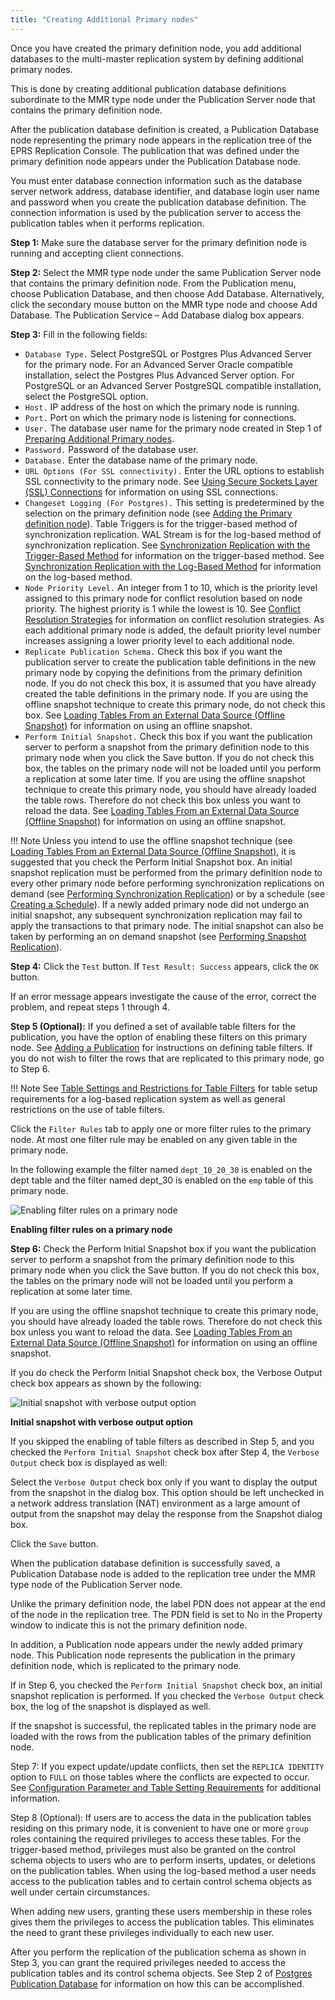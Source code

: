 ```yaml
---
title: "Creating Additional Primary nodes"
---
```


<div id="creating_primary_nodes" class="registered_link"></div>

Once you have created the primary definition node, you add additional databases to the multi-master replication system by defining additional primary nodes.

This is done by creating additional publication database definitions subordinate to the MMR type node under the Publication Server node that contains the primary definition node.

After the publication database definition is created, a Publication Database node representing the primary node appears in the replication tree of the EPRS Replication Console. The publication that was defined under the primary definition node appears under the Publication Database node.

You must enter database connection information such as the database server network address, database identifier, and database login user name and password when you create the publication database definition. The connection information is used by the publication server to access the publication tables when it performs replication.

**Step 1:** Make sure the database server for the primary definition node is running and accepting client connections.

**Step 2:** Select the MMR type node under the same Publication Server node that contains the primary definition node. From the Publication menu, choose Publication Database, and then choose Add Database. Alternatively, click the secondary mouse button on the MMR type node and choose Add Database. The Publication Service – Add Database dialog box appears.

**Step 3:** Fill in the following fields:

-   `Database Type.` Select PostgreSQL or Postgres Plus Advanced Server for the primary node. For an Advanced Server Oracle compatible installation, select the Postgres Plus Advanced Server option. For PostgreSQL or an Advanced Server PostgreSQL compatible installation, select the PostgreSQL option.
-   `Host.` IP address of the host on which the primary node is running.
-   `Port.` Port on which the primary node is listening for connections.
-   `User.` The database user name for the primary node created in Step 1 of [Preparing Additional Primary nodes](01_pre_steps/#prepare_add_pdn).
-   `Password.` Password of the database user.
-   `Database.` Enter the database name of the primary node.
-   `URL Options (For SSL connectivity).` Enter the URL options to establish SSL connectivity to the primary node. See [Using Secure Sockets Layer (SSL) Connections](../07_common_operations/11_using_ssl_connections/#using_ssl_connections) for information on using SSL connections.
-   `Changeset Logging (For Postgres).` This setting is predetermined by the selection on the primary definition node (see [Adding the Primary definition node](02_creating_publication_mmr/#adding_pdn)). Table Triggers is for the trigger-based method of synchronization replication. WAL Stream is for the log-based method of synchronization replication. See [Synchronization Replication with the Trigger-Based Method](../02_overview/02_replication_concepts_and_definitions/09_sync_replication_trigger_based/#sync_replication_trigger_based) for information on the trigger-based method. See [Synchronization Replication with the Log-Based Method](../02_overview/02_replication_concepts_and_definitions/10_sync_replication_log_based/#sync_replication_log_based) for information on the log-based method.
-   `Node Priority Level.` An integer from 1 to 10, which is the priority level assigned to this primary node for conflict resolution based on node priority. The highest priority is 1 while the lowest is 10. See [Conflict Resolution Strategies](06_conflict_resolution/04_conflict_resolution_strategies/#conflict_resolution_strategies) for information on conflict resolution strategies. As each additional primary node is added, the default priority level number increases assigning a lower priority level to each additional node.
-   `Replicate Publication Schema.` Check this box if you want the publication server to create the publication table definitions in the new primary node by copying the definitions from the primary definition node. If you do not check this box, it is assumed that you have already created the table definitions in the primary node. If you are using the offline snapshot technique to create this primary node, do not check this box. See [Loading Tables From an External
Data Source (Offline Snapshot)](../07_common_operations/09_offline_snapshot/#offline_snapshot) for information on using an offline snapshot.
-   `Perform Initial Snapshot.` Check this box if you want the publication server to perform a snapshot from the primary definition node to this primary node when you click the Save button. If you do not check this box, the tables on the primary node will not be loaded until you perform a replication at some later time. If you are using the offline snapshot technique to create this primary node, you should have already loaded the table rows. Therefore do not check this box unless you want to reload the data. See [Loading Tables From an External Data Source (Offline Snapshot)](../07_common_operations/09_offline_snapshot/#offline_snapshot) for information on using an offline snapshot.

!!! Note
    Unless you intend to use the offline snapshot technique (see [Loading Tables From an External Data Source (Offline Snapshot)](../07_common_operations/09_offline_snapshot/#offline_snapshot), it is suggested that you check the Perform Initial Snapshot box. An initial snapshot replication must be performed from the primary definition node to every other primary node before performing synchronization replications on demand (see [Performing Synchronization Replication](05_on_demand_replication_mmr/#perform_synchronization_replication_mmr)) or by a schedule (see [Creating a Schedule](../07_common_operations/02_creating_schedule/#creating_schedule)). If a newly added primary node did not undergo an initial snapshot, any subsequent synchronization replication may fail to apply the transactions to that primary node. The initial snapshot can also be taken by performing an on demand snapshot (see [Performing Snapshot Replication](05_on_demand_replication_mmr/#perform_snapshot_replication_mmr)).

**Step 4:** Click the `Test` button. If `Test Result: Success` appears, click the `OK` button.

If an error message appears investigate the cause of the error, correct the problem, and repeat steps 1 through 4.

**Step 5 (Optional):** If you defined a set of available table filters for the publication, you have the option of enabling these filters on this primary node. See [Adding a Publication](02_creating_publication_mmr/#add_pub_mmr) for instructions on defining table filters. If you do not wish to filter the rows that are replicated to this primary node, go to Step 6.

!!! Note
    See [Table Settings and Restrictions for Table Filters](../02_overview/02_replication_concepts_and_definitions/13_table_filters/#table_settings_and_restrictions_for_table_filters) for table setup requirements for a log-based replication system as well as general restrictions on the use of table filters.

Click the `Filter Rules` tab to apply one or more filter rules to the primary node. At most one filter rule may be enabled on any given table in the primary node.

In the following example the filter named `dept_10_20_30` is enabled on the dept table and the filter named dept_30 is enabled on the `emp` table of this primary node.

![Enabling filter rules on a primary node](../images/image126.png)

**Enabling filter rules on a primary node**

**Step 6:** Check the Perform Initial Snapshot box if you want the publication server to perform a snapshot from the primary definition node to this primary node when you click the Save button. If you do not check this box, the tables on the primary node will not be loaded until you perform a replication at some later time.

If you are using the offline snapshot technique to create this primary node, you should have already loaded the table rows. Therefore do not check this box unless you want to reload the data. See [Loading Tables From an External Data Source (Offline Snapshot)](../07_common_operations/09_offline_snapshot/#offline_snapshot)  for information on using an offline snapshot.

If you do check the Perform Initial Snapshot check box, the Verbose Output check box appears as shown by the following:

![Initial snapshot with verbose output option](../images/image127.png)

**Initial snapshot with verbose output option**

If you skipped the enabling of table filters as described in Step 5, and you checked the `Perform Initial Snapshot` check box after Step 4, the `Verbose Output` check box is displayed as well:

Select the `Verbose Output` check box only if you want to display the output from the snapshot in the dialog box. This option should be left unchecked in a network address translation (NAT) environment as a large amount of output from the snapshot may delay the response from the Snapshot dialog box.

Click the `Save` button.

When the publication database definition is successfully saved, a Publication Database node is added to the replication tree under the MMR type node of the Publication Server node.

Unlike the primary definition node, the label PDN does not appear at the end of the node in the replication tree. The PDN field is set to No in the Property window to indicate this is not the primary definition node.

In addition, a Publication node appears under the newly added primary node. This Publication node represents the publication in the primary definition node, which is replicated to the primary node.

If in Step 6, you checked the `Perform Initial Snapshot` check box, an initial snapshot replication is performed. If you checked the `Verbose Output` check box, the log of the snapshot is displayed as well.

If the snapshot is successful, the replicated tables in the primary node are loaded with the rows from the publication tables of the primary definition node.

Step 7: If you expect update/update conflicts, then set the `REPLICA IDENTITY` option to `FULL` on those tables where the conflicts are expected to occur. See [Configuration Parameter and Table Setting Requirements](06_conflict_resolution/01_configuration_para_andtable_setting/#configuration_para_and_table_setting) for additional information.

Step 8 (Optional): If users are to access the data in the publication tables residing on this primary node, it is convenient to have one or more `group` roles containing the required privileges to access these tables. For the trigger-based method, privileges must also be granted on the control schema objects to users who are to perform inserts, updates, or deletions on the publication tables. When using the log-based method a user needs access to the publication tables and to certain control schema objects as well under certain circumstances.

When adding new users, granting these users membership in these roles gives them the privileges to access the publication tables. This eliminates the need to grant these privileges individually to each new user.

After you perform the replication of the publication schema as shown in Step 3, you can grant the required privileges needed to access the publication tables and its control schema objects. See Step 2 of [Postgres Publication Database](../05_smr_operation/01_prerequisites/04_preparing_pub_database/#postgres_pub_db) for information on how this can be accomplished.
